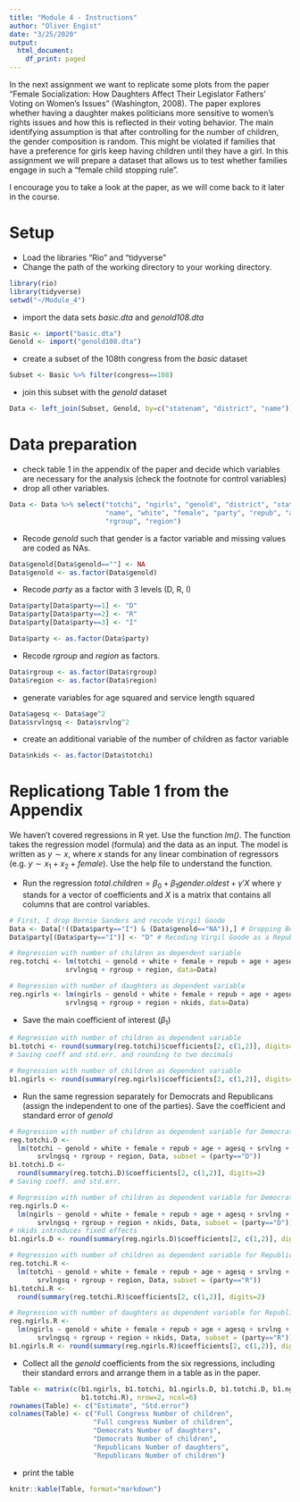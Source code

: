 ```yaml
---
title: "Module 4 - Instructions"
author: "Oliver Engist"
date: "3/25/2020"
output:
  html_document:
    df_print: paged
---
```


In the next assignment we want to replicate some plots from the paper "Female Socialization: How Daughters Affect Their Legislator Fathers' Voting on Women's Issues" (Washington, 2008). The paper explores whether having a daughter makes politicians more sensitive to women's rights issues and how this is reflected in their voting behavior. The main identifying assumption is that after controlling for the number of children, the gender composition is random. This might be violated if families that have a preference for girls keep having children until they have a girl. In this assignment we will prepare a dataset that allows us to test whether families engage in such a "female child stopping rule".

I encourage you to take a look at the paper, as we will come back to it later in the course. 

# Setup

* Load the libraries "Rio" and "tidyverse"
* Change the path of the working directory to your working directory.

```r
library(rio)
library(tidyverse)
setwd("~/Module_4")
```

* import the data sets *basic.dta* and *genold108.dta*

```r
Basic <- import("basic.dta")
Genold <- import("genold108.dta")
```

* create a subset of the 108th congress from the *basic* dataset

```r
Subset <- Basic %>% filter(congress==108)
```

* join this subset with the *genold* dataset

```r
Data <- left_join(Subset, Genold, by=c("statenam", "district", "name"))
```
# Data preparation

* check table 1 in the appendix of the paper and decide which variables are necessary for the analysis (check the footnote for control variables)
* drop all other variables.
```r
Data <- Data %>% select("totchi", "ngirls", "genold", "district", "statenam",
                        "name", "white", "female", "party", "repub", "age", "srvlng", 
                        "rgroup", "region")
```

* Recode *genold* such that gender is a factor variable and missing values are coded as NAs.
```r
Data$genold[Data$genold==""] <- NA
Data$genold <- as.factor(Data$genold)
```

* Recode *party* as a factor with 3 levels (D, R, I)
```r
Data$party[Data$party==1] <- "D"
Data$party[Data$party==2] <- "R"
Data$party[Data$party==3] <- "I"

Data$party <- as.factor(Data$party)
```

* Recode *rgroup* and *region* as factors.
```r
Data$rgroup <- as.factor(Data$rgroup)
Data$region <- as.factor(Data$region)
```

* generate variables for age squared and service length squared
```r
Data$agesq <- Data$age^2
Data$srvlngsq <- Data$srvlng^2
```

* create an additional variable of the number of children as factor variable
```r
Data$nkids <- as.factor(Data$totchi)
```

# Replicationg Table 1 from the Appendix

We haven't covered regressions in R yet. Use the function *lm()*. The function takes the regression model (formula) and the data as an input. The model is written as $y \sim x$, where $x$ stands for any linear combination of regressors (e.g. $y \sim x_1 + x_2 + female$). Use the help file to understand the function.

* Run the regression $total.children = \beta_0 + \beta_1 gender.oldest + \gamma'X$ where $\gamma$ stands for a vector of coefficients and $X$ is a matrix that contains all columns that are control variables.\footnote{This is just a short notation instead of writing the full model with all control variables $totchi = \beta_0 + \beta_1 genold + \gamma_1 age + \gamma_2 age^2 + \gamma_3 Democrat + ... + \epsilon$ which quickly gets out of hand for large models.}
```r
# First, I drop Bernie Sanders and recode Virgil Goode
Data <- Data[!((Data$party=="I") & (Data$genold=="NA")),] # Dropping Bernie Sanders
Data$party[(Data$party=="I")] <- "D" # Recoding Virgil Goode as a Republican

# Regression with number of children as dependent variable
reg.totchi <- lm(totchi ~ genold + white + female + repub + age + agesq + srvlng + 
              srvlngsq + rgroup + region, data=Data)

# Regression with number of daughters as dependent variable
reg.ngirls <- lm(ngirls ~ genold + white + female + repub + age + agesq + srvlng + 
              srvlngsq + rgroup + region + nkids, data=Data)
```

* Save the main coefficient of interest ($\beta_1$)
```r
# Regression with number of children as dependent variable
b1.totchi <- round(summary(reg.totchi)$coefficients[2, c(1,2)], digits=2)
# Saving coeff and std.err. and rounding to two decimals 

# Regression with number of children as dependent variable
b1.ngirls <- round(summary(reg.ngirls)$coefficients[2, c(1,2)], digits=2)
```


* Run the same regression separately for Democrats and Republicans (assign the independent to one of the parties). Save the coefficient and standard error of *genold*
```r
# Regression with number of children as dependent variable for Democrats
reg.totchi.D <- 
  lm(totchi ~ genold + white + female + repub + age + agesq + srvlng + 
       srvlngsq + rgroup + region, Data, subset = (party=="D"))
b1.totchi.D <- 
  round(summary(reg.totchi.D)$coefficients[2, c(1,2)], digits=2) 
# Saving coeff. and std.err. 

# Regression with number of children as dependent variable for Democrats
reg.ngirls.D <- 
  lm(ngirls ~ genold + white + female + repub + age + agesq + srvlng + 
       srvlngsq + rgroup + region + nkids, Data, subset = (party=="D"))
# nkids introduces fixed effects
b1.ngirls.D <- round(summary(reg.ngirls.D)$coefficients[2, c(1,2)], digits=2)

# Regression with number of children as dependent variable for Republicans
reg.totchi.R <- 
  lm(totchi ~ genold + white + female + repub + age + agesq + srvlng + 
       srvlngsq + rgroup + region, Data, subset = (party=="R"))
b1.totchi.R <- 
  round(summary(reg.totchi.R)$coefficients[2, c(1,2)], digits=2)

# Regression with number of daughters as dependent variable for Republicans
reg.ngirls.R <- 
  lm(ngirls ~ genold + white + female + repub + age + agesq + srvlng + 
       srvlngsq + rgroup + region + nkids, Data, subset = (party=="R"))
b1.ngirls.R <- round(summary(reg.ngirls.R)$coefficients[2, c(1,2)], digits=2)
```



* Collect all the *genold* coefficients from the six regressions, including their standard errors and arrange them in a table as in the paper.
```r
Table <- matrix(c(b1.ngirls, b1.totchi, b1.ngirls.D, b1.totchi.D, b1.ngirls.R,
                  b1.totchi.R), nrow=2, ncol=6)
rownames(Table) <- c("Estimate", "Std.error")
colnames(Table) <- c("Full Congress Number of children", 
                     "Full congress Number of children", 
                     "Democrats Number of daughters", 
                     "Democrats Number of children", 
                     "Republicans Number of daughters",
                     "Republicans Number of children")
```

* print the table
```r

knitr::kable(Table, format="markdown")

```





